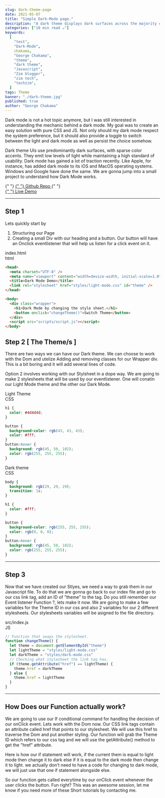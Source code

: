 ```yaml
---
slug: dark-theme-page
date: 2021-05-07
title: "Simple Dark-Mode page."
description: "A dark theme displays dark surfaces across the majority of a UI. Its designed to be a supplemental mode to a default (or light) theme. Lets quickly jump into a small Demo."
categories: ["10 min read ☕"]
keywords:
  [
    "test",
    "Dark-Mode",
    chakama,
    "George Chakama",
    "theme",
    "dark theme",
    "Javascript",
    "Zim blogger",
    "zim tech",
    "techzim",
  ]
tags: Theme
banner: "./dark-theme.jpg"
published: true
author: "George Chakama"
---
```


Dark mode is not a hot topic anymore, but I was still interested in understanding the mechanic behind a dark mode. My goal was to create an easy solution with pure CSS and JS. Not only should my dark mode respect the system preference, but it should also provide a toggle to switch between the light and dark mode as well as persist the choice somehow.

Dark theme UIs use predominantly dark surfaces, with sparse color accents. They emit low levels of light while maintaining a high standard of usability. Dark mode has gained a lot of traction recently. Like Apple, for instance, has added dark mode to its iOS and MacOS operating systems. Windows and Google have done the same. We are gonna jump into a small project to understand how Dark Mode works.

<div class="content-div">
  <div class="flex-item-left">
    {" "}
    <a href="https://github.com/gtchakama/dark-theme" target="_blank">
      {" "}
      Github Repo
    </a>{" "}
  </div>
  <div class="flex-item-right">
    <a href="https://dark-themed.netlify.app/" target="_blank">
      {" "}
      Live Demo
    </a>
  </div>
</div>

---

## Step 1

Lets quickly start by

1. Structuring our Page
2. Creating a small Div with our heading and a button. Our button will have an Onclick eventlistener that will help us listen for a click event on it.

<div>
<div className="code-src" >
  index.html
  <div className="html code-lang">html</div>
</div>

```html
<head>
  <meta charset="UTF-8" />
  <meta name="viewport" content="width=device-width, initial-scale=1.0" />
  <title>Dark Mode Demo</title>
  <link rel="stylesheet" href="styles/light-mode.css" id="theme" />
</head>

<body>
  <div class="wrapper">
    <h1>Dark Mode by changing the style sheet.</h1>
    <button onclick="changeTheme()">Switch Theme</button>
  </div>
  <script src="scripts/script.js"></script>
</body>
```

</div>

## Step 2 [ The Theme/s ]

There are two ways we can have our Dark theme. We can choose to work with the Dom and utelize Adding and removing classes for our Wrapper div. This is a bit boring and it will add several lines of code.

Option 2 involves working with our Stylsheet in a dope way. We are going to make 2 stylesheets that will be used by our eventlistener. One will conatin our Light Mode theme and the other our Dark Mode.

<div>
<div className="code-src" >
  Light Theme
  <div style={{ background: '#ff9800', }} className="code-lang">CSS</div>
</div>

```css
h1 {
  color: #4d4d4d;
}

button {
  background-color: rgb(43, 43, 43);
  color: #fff;
}
button:hover {
  background: rgb(45, 50, 102);
  color: rgb(255, 255, 255);
}
```

</div>

<div>
<div className="code-src" >
  Dark theme
  <div style={{ background: '#ff9800', }} className="code-lang">CSS</div>
</div>

```css
body {
  background: rgb(29, 29, 29);
  transition: 1s;
}

h1 {
  color: #fff;
}

button {
  background-color: rgb(255, 255, 255);
  color: rgb(0, 0, 0);
}
button:hover {
  background: rgb(45, 50, 102);
  color: rgb(255, 255, 255);
}
```

</div>

---

## Step 3

Now that we have created our Stlyes, we need a way to grab them in our Javascript file. To do that we are gonna go back to our index file and go to our css link tag, add an ID of "theme" to the tag. Do you still remember our Event listener Function ?, lets make it now. We are going to make a few variables for the Theme ID in our css and also 2 variables for our 2 different stylesheets. Our stylesheets variables will be asigned to the file directory.

<div>
<div className="code-src" >
  src/index.js
  <div style={{ background: '#f7df1e', }} className="code-lang">JS</div>
</div>

```javascript
// Function that swaps the stylesheet.
function changeTheme() {
  let theme = document.getElementById("theme")
  let lightTheme = "styles/light-mode.css"
  let darkTheme = "styles/dark-mode.css"
  // Checking what stylesheet the link tag has.
  if (theme.getAttribute("href") == lightTheme) {
    theme.href = darkTheme
  } else {
    theme.href = lightTheme
  }
}
```

</div>

---

## How Does our Function actually work?

We are going to use our If conditional command for handling the decision of our onClick event. Lets work with the Dom now. Our CSS link tags contain an attribute called href that points to our stylesheet. We will use this href to traverse the Dom and put another styling. Our function will grab the Theme ID which refers to our css tag and we will use the getAttribute() method to get the "href" attribute.

Here is how our if statement will work, if the current them is equal to light mode then change it to dark else if it is equal to the dark mode then change it to light. we actually don't need to have a code for changing to dark mode, we will just use that one if statement alongside else.

So our function gets called everytime by our onClick event whenever the user clicks the button. Fun right? This was an awesome session, let me know if you need more of these Short tutorials by contacting me.
